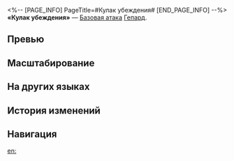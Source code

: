 <%-- [PAGE_INFO]
PageTitle=#Кулак убеждения#
[END_PAGE_INFO] --%>
{{Навык Инфобокс
|Название         = Кулак убеждения
|Изображение      = Навык Кулак убеждения.png
|Персонаж         = Гепард
|Тип              = Базовая атака
|Тэг              = Одиночная атака
|УронСтойк        = 10
|ЭнергияГен       = 20
|Энергия          = 
|Длительность     = 
|Описание         = Наносит выбранному противнику ледяной урон, равный {{Цвет|Выделенный|50%—110%}} от силы атаки Гепарда.
|Свойство1        = 
|Масштабирование1 = 
}}
'''«Кулак убеждения»''' — [[Базовая атака]] [[Гепард]].

==Превью==
{{Превью
|Файл = Кулак убеждения Превью
}}

==Масштабирование==
{{Масштабирование навыка
|50%;60%;70%;80%;90%;100%;110%;120%;130%;140%
}}

==На других языках==
{{На других языках
|en   = Fist of Conviction
|zhs  = 一意之拳
|zht  = 一意之拳
|ja   = {{Rubi|一意|いちい}}の{{Rubi|拳|こぶし}}
|ko   = 의지의 주먹
|es   = Puño de la convicción
|fr   = Poing de la conviction
|ru   = Кулак убеждения
|th   = Fist of Conviction
|vi   = Nắm Đấm Phán Quyết
|de   = Faust der Überzeugung
|id   = Fist of Conviction
|pt   = Punho da Condenação
}}

==История изменений==
{{История изменений|3.5}}

==Навигация==
{{Навык Навбокс|Гепард}}

[[en:]]